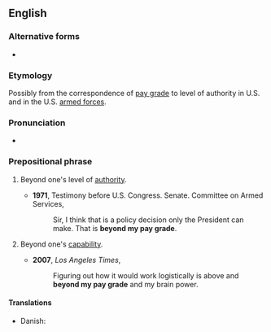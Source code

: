 ==English==

===Alternative forms===
* {{l|en|above one's pay grade}}

===Etymology===
Possibly from the correspondence of [[pay grade]] to level of authority in U.S. {{w|civil service}} and in the U.S. [[armed forces]].

===Pronunciation===
* {{audio|en|en-au-beyond one's pay grade.ogg|Audio (AU)}}

===Prepositional phrase===
{{en-prep phrase|[[beyond]] one's [[pay grade]]}}

# {{lb|en|idiomatic}} Beyond one's level of [[authority]].
#* '''1971''', Testimony before U.S. Congress. Senate. Committee on Armed Services,
#*: Sir, I think that is a policy decision only the President can make. That is '''beyond my pay grade'''.
# {{lb|en|idiomatic}} Beyond one's [[capability]].
#* '''2007''', ''Los Angeles Times'',
#*: Figuring out how it would work logistically is above and '''beyond my pay grade''' and my brain power.

====Translations====
{{trans-top|beyond the speaker's authority}}
* Danish: {{t|da|over min lønramme}}
{{trans-mid}}
{{trans-bottom}}